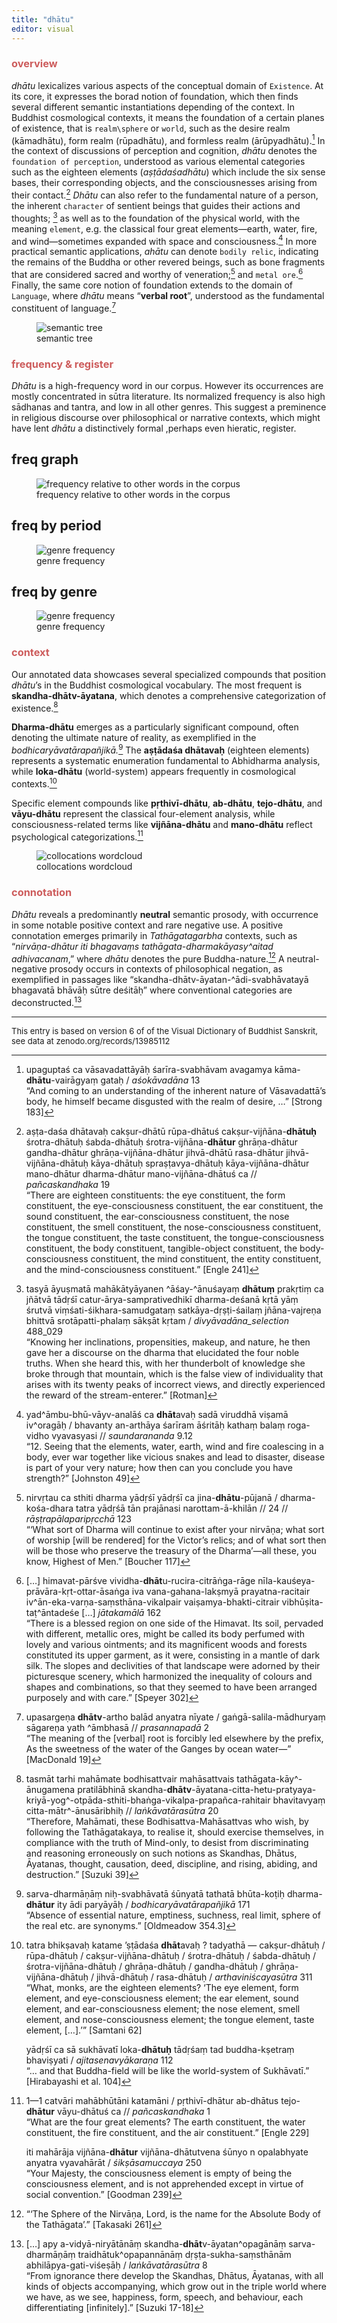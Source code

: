 ```yaml
---
title: "dhātu"
editor: visual
---
```


### <font color='indianred'>overview</font> {#sec-overview}

*dhātu* lexicalizes various aspects of the conceptual domain of `Existence`. At its core, it expresses the borad notion of foundation, which then finds several different semantic instantiations depending of the context. In Buddhist cosmological contexts, it means the foundation of a certain planes of existence, that is `realm\sphere` or `world`, such as the desire realm (kāmadhātu), form realm (rūpadhātu), and formless realm (ārūpyadhātu).[^dhatu-1] In the context of discussions of perception and cognition, *dhātu* denotes the `foundation of perception`, understood as various elemental categories such as the eighteen elements (*aṣṭādaśadhātu*) which include the six sense bases, their corresponding objects, and the consciousnesses arising from their contact.[^dhatu-2] *Dhātu* can also refer to the fundamental nature of a person, the inherent `character` of sentient beings that guides their actions and thoughts; [^dhatu-3] as well as to the foundation of the physical world, with the meaning `element`, e.g. the classical four great elements—earth, water, fire, and wind—sometimes expanded with space and consciousness.[^dhatu-4] In more practical semantic applications, *ahātu* can denote `bodily relic`, indicating the remains of the Buddha or other revered beings, such as bone fragments that are considered sacred and worthy of veneration;[^dhatu-5] and `metal ore`.[^dhatu-6] Finally, the same core notion of foundation extends to the domain of `Language`, where *dhātu* means "**verbal root**", understood as the fundamental constituent of language.[^dhatu-7]

[^dhatu-1]: upaguptaś ca vāsavadattāyāḥ śarīra-svabhāvam avagamya kāma-**dhātu**-vairāgyaṃ gataḥ / *aśokāvadāna* 13\
    "And coming to an understanding of the inherent nature of Vāsavadattā's body, he himself became disgusted with the realm of desire, …" \[Strong 183\]

[^dhatu-2]: aṣṭa-daśa dhātavaḥ cakṣur-dhātū rūpa-dhātuś cakṣur-vijñāna-**dhātuḥ** śrotra-dhātuḥ śabda-dhātuḥ śrotra-vijñāna-**dhātur** ghrāṇa-dhātur gandha-dhātur ghrāṇa-vijñāna-dhātur jihvā-dhātū rasa-dhātur jihvā-vijñāna-dhātuḥ kāya-dhātuḥ spraṣṭavya-dhātuḥ kāya-vijñāna-dhātur mano-dhātur dharma-dhātur mano-vijñāna-dhātuś ca // *pañcaskandhaka* 19\
    "There are eighteen constituents: the eye constituent, the form constituent, the eye-consciousness constituent, the ear constituent, the sound constituent, the ear-consciousness constituent, the nose constituent, the smell constituent, the nose-consciousness constituent, the tongue constituent, the taste constituent, the tongue-consciousness constituent, the body constituent, tangible-object constituent, the body-consciousness constituent, the mind constituent, the entity constituent, and the mind-consciousness constituent." \[Engle 241\]

[^dhatu-3]: tasyā āyuṣmatā mahākātyāyanen \^āśay-\^ānuśayaṃ **dhātuṃ** prakṛtiṃ ca jñātvā tādṛśī catur-ārya-samprativedhikī dharma-deśanā kṛtā yāṃ śrutvā viṃśati-śikhara-samudgataṃ satkāya-dṛṣṭi-śailaṃ jñāna-vajreṇa bhittvā srotāpatti-phalaṃ sākṣāt kṛtam / *divyāvadāna_selection* 488_029\
    "Knowing her inclinations, propensities, makeup, and nature, he then gave her a discourse on the dharma that elucidated the four noble truths. When she heard this, with her thunderbolt of knowledge she broke through that mountain, which is the false view of individuality that arises with its twenty peaks of incorrect views, and directly experienced the reward of the stream-enterer." \[Rotman\]

[^dhatu-4]: yad\^āmbu-bhū-vāyv-analāś ca **dhāt**avaḥ sadā viruddhā viṣamā iv\^oragāḥ / bhavanty an-arthāya śarīram āśritāḥ kathaṃ balaṃ roga-vidho vyavasyasi // *saundarananda* 9.12\
    "12. Seeing that the elements, water, earth, wind and fire coalescing in a body, ever war together like vicious snakes and lead to disaster, disease is part of your very nature; how then can you conclude you have strength?" \[Johnston 49\]

[^dhatu-5]: nirvṛtau ca sthiti dharma yādṛśī yādṛśī ca jina-**dhātu**-pūjanā / dharma-kośa-dhara tatra yādṛśā tān prajānasi narottam-ā-khilān // 24 // *rāṣṭrapālaparipṛcchā* 123\
    "'What sort of Dharma will continue to exist after your nirvāṇa; what sort of worship \[will be rendered\] for the Victor’s relics; and of what sort then will be those who preserve the treasury of the Dharma'—all these, you know, Highest of Men." \[Boucher 117\]

[^dhatu-6]: \[…\] himavat-pārśve vividha-**dhāt**u-rucira-citrāṅga-rāge nīla-kauśeya-prāvāra-kṛt-ottar-āsaṅga iva vana-gahana-lakṣmyā prayatna-racitair iv\^ān-eka-varṇa-saṃsthāna-vikalpair vaiṣamya-bhakti-citrair vibhūṣita-taṭ\^āntadeśe \[…\] *jātakamālā* 162\
    "There is a blessed region on one side of the Himavat. Its soil, pervaded with different, metallic ores, might be called its body perfumed with lovely and various ointments; and its magnificent woods and forests constituted its upper garment, as it were, consisting in a mantle of dark silk. The slopes and declivities of that landscape were adorned by their picturesque scenery, which harmonized the inequality of colours and shapes and combinations, so that they seemed to have been arranged purposely and with care." \[Speyer 302\]

[^dhatu-7]: upasargeṇa **dhātv**-artho balād anyatra nīyate / gaṅgā-salila-mādhuryaṃ sāgareṇa yath \^āmbhasā // *prasannapadā* 2\
    "The meaning of the \[verbal\] root is forcibly led elsewhere by the prefix, As the sweetness of the water of the Ganges by ocean water—" \[MacDonald 19\]

![semantic tree](www/dhAtu_semanticTree.webp){#fig-freqcurve}

### <font color='indianred'>frequency & register</font> {#sec-frequency}

*Dhātu* is a high-frequency word in our corpus. However its occurrences are mostly concentrated in sūtra literature. Its normalized frequency is also high sādhanas and tantra, and low in all other genres. This suggest a preminence in religious discourse over philosophical or narrative contexts, which might have lent *dhātu* a distinctively formal ,perhaps even hieratic, register.

::: panel-tabset
## freq graph {#sec-freqcurve}

![frequency relative to other words in the corpus](www/ZipfCurveFreq_dhAtu.webp)

## freq by period {#sec-periodBars}

![genre frequency](www/PeriodFreq_dhAtu.webp){#fig-periodBars}

## freq by genre {#sec-genreBars}

![genre frequency](www/GenreFreq_dhAtu.webp){#fig-genreBars}
:::

### <font color='indianred'>context</font> {#sec-context}

Our annotated data showcases several specialized compounds that position *dhātu*'s in the Buddhist cosmological vocabulary. The most frequent is **skandha-dhātv-āyatana**, which denotes a comprehensive categorization of existence.[^dhatu-8]

[^dhatu-8]: tasmāt tarhi mahāmate bodhisattvair mahāsattvais tathāgata-kāy\^-ānugamena pratilābhinā skandha-**dhātv**-āyatana-citta-hetu-pratyaya-kriyā-yog\^-otpāda-sthiti-bhaṅga-vikalpa-prapañca-rahitair bhavitavyaṃ citta-mātr\^-ānusāribhiḥ // *laṅkāvatārasūtra* 20\
    "Therefore, Mahāmati, these Bodhisattva-Mahāsattvas who wish, by following the Tathāgatakaya, to realise it, should exercise themselves, in compliance with the truth of Mind-only, to desist from discriminating and reasoning erroneously on such notions as Skandhas, Dhātus, Āyatanas, thought, causation, deed, discipline, and rising, abiding, and destruction." \[Suzuki 39\]

**Dharma-dhātu** emerges as a particularly significant compound, often denoting the ultimate nature of reality, as exemplified in the *bodhicaryāvatārapañjikā.*[^dhatu-9] The **aṣṭādaśa dhātavaḥ** (eighteen elements) represents a systematic enumeration fundamental to Abhidharma analysis, while **loka-dhātu** (world-system) appears frequently in cosmological contexts.[^dhatu-10]

[^dhatu-9]: sarva-dharmāṇāṃ niḥ-svabhāvatā śūnyatā tathatā bhūta-koṭiḥ dharma-**dhātur** ity ādi paryāyāḥ / *bodhicaryāvatārapañjikā* 171\
    "Absence of essential nature, emptiness, suchness, real limit, sphere of the real etc. are synonyms." \[Oldmeadow 354.3\]

[^dhatu-10]: tatra bhikṣavaḥ katame 'ṣṭādaśa **dhāt**avaḥ ? tadyathā — cakṣur-dhātuḥ / rūpa-dhātuḥ / cakṣur-vijñāna-dhātuḥ / śrotra-dhātuḥ / śabda-dhātuḥ / śrotra-vijñāna-dhātuḥ / ghrāṇa-dhātuḥ / gandha-dhātuḥ / ghrāṇa-vijñāna-dhātuḥ / jihvā-dhātuḥ / rasa-dhātuḥ / *arthaviniścayasūtra* 311\
    "What, monks, are the eighteen elements? 'The eye element, form element, and eye-consciousness element; the ear element, sound element, and ear-consciousness element; the nose element, smell element, and nose-consciousness element; the tongue element, taste element, \[…\].'" \[Samtani 62\]

    yādṛśī ca sā sukhāvatī loka-**dhātuḥ** tādṛśaṃ tad buddha-kṣetraṃ bhaviṣyati / *ajitasenavyākaraṇa* 112\
    "… and that Buddha-field will be like the world-system of Sukhāvatī." \[Hirabayashi et al. 104\]

Specific element compounds like **pṛthivī-dhātu**, **ab-dhātu**, **tejo-dhātu**, and **vāyu-dhātu** represent the classical four-element analysis, while consciousness-related terms like **vijñāna-dhātu** and **mano-dhātu** reflect psychological categorizations.[^dhatu-11]

[^dhatu-11]: 1—1 catvāri mahābhūtāni katamāni / pṛthivī-dhātur ab-dhātus tejo-**dhātur** vāyu-dhātuś ca // *pañcaskandhaka* 1\
    "What are the four great elements? The earth constituent, the water constituent, the fire constituent, and the air constituent." \[Engle 229\]

    iti mahārāja vijñāna-**dhātur** vijñāna-dhātutvena śūnyo n opalabhyate anyatra vyavahārāt / *śikṣāsamuccaya* 250\
    "Your Majesty, the consciousness element is empty of being the consciousness element, and is not apprehended except in virtue of social convention." \[Goodman 239\]

![collocations wordcloud](www/wordcloud_dhAtu.webp){#fig-collocationWC}

### <font color='indianred'>connotation</font> {#sec-connotation}

*Dhātu* reveals a predominantly **neutral** semantic prosody, with occurrence in some notable positive context and rare negative use. A positive connotation emerges primarily in *Tathāgatagarbha* contexts, such as "*nirvāṇa-dhātur iti bhagavaṃs tathāgata-dharmakāyasy\^aitad adhivacanam*," where *dhātu* denotes the pure Buddha-nature.[^dhatu-12] A neutral-negative prosody occurs in contexts of philosophical negation, as exemplified in passages like "skandha-dhātv-āyatan-\^ādi-svabhāvatayā bhagavatā bhāvāḥ sūtre deśitāḥ" where conventional categories are deconstructed.[^dhatu-13]

[^dhatu-12]: "‘The Sphere of the Nirvāṇa, Lord, is the name for the Absolute Body of the Tathāgata’." \[Takasaki 261\]

[^dhatu-13]: \[…\] apy a-vidyā-niryātānāṃ skandha-**dhāt**v-āyatan\^opagānāṃ sarva-dharmāṇāṃ traidhātuk\^opapannānāṃ dṛṣṭa-sukha-saṃsthānām abhilāpya-gati-viśeṣāḥ / *laṅkāvatārasūtra* 8\
    "From ignorance there develop the Skandhas, Dhātus, Āyatanas, with all kinds of objects accompanying, which grow out in the triple world where we have, as we see, happiness, form, speech, and behaviour, each differentiating \[infinitely\]." \[Suzuki 17-18\]

------------------------------------------------------------------------

<font size='-1'>This entry is based on version 6 of of the Visual Dictionary of Buddhist Sanskrit, see data at zenodo.org/records/13985112</font>
